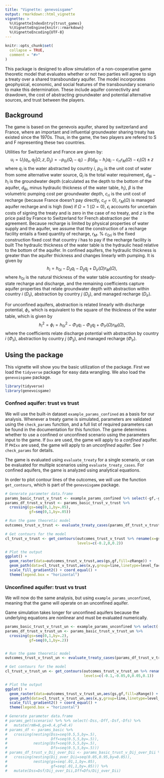 ```yaml
---
title: "Vignette: genevoisgame"
output: rmarkdown::html_vignette
vignette: >
  %\VignetteIndexEntry{trust_games}
  %\VignetteEngine{knitr::rmarkdown}
  %\VignetteEncoding{UTF-8}
---
```


```r
knitr::opts_chunk$set(
  collapse = TRUE,
  comment = "#>"
)
```

This package is designed to allow simulation of a non-cooperative game theoretic model that evaluates whether or not two parties will agree to sign a treaty over a shared transboundary aquifer. The model incorporates geophysical, economic, and social features of the transboundary scenario to make this determination. These include aquifer connectivity and drawdown, the cost of abstracting groundwater and potential alternative sources, and trust between the players.

## Background 



The game is based on the genevois aquifer, shared by switzerland and France, where an important and influential groundwater sharing treaty has existed since the 1970s. Thus, in the game, the two players are refered to S and F representing these two countries. 

Utilities for Switzerland and France are given by:
$$u_i=U_i(q_s,q_f | \Omega,z,D_{ij})=-p_{0i}(Q_i-q_i)-\beta (d_{Bi}-h_i) q_i - c_{ri}r_M(\Omega)-\epsilon_i(\Omega)\pm z$$
where $q_i$ is the water abstracted by country $i$, $p_{0i}$ is the unit cost of water from some alternative water source, $Q_i$ is the total water requirement, $d_{Bi}-h_i$ is the groundwater depth (calculated as the depth to the bottom of the aquifer, $d_{Bi}$, minus hydraulic thickness of the water table, $h_i$), $\beta$ is the volumetric pumping cost per groundwater depth, $c_{ri}$ is the unit cost of recharge (because France doesn't pay directly, $c_{rf}=0$), $r_M(\Omega)$ is managed aquifer recharge and is high (low) if $\Omega=1$ ($\Omega=0$), $\epsilon_i$ accounts for uncertain costs of signing the treaty and is zero in the case of no treaty, and $z$ is the price paid by France to Switzerland for French abstraction per the agreement. Because recharge is limited by physical properties of water supply and the aquifer, we assume that the construction of a recharge facility entails a fixed quantity of recharge, $r_M$. % $c_{0ri}$ is the fixed construction fixed cost that country $i$ has to pay if the recharge facility is built
The hydraulic thickness of the water table is the hydraulic head relative to the bottom of the aquifer. In confined aquifers, the hydraulic thickness is greater than the aquifer thickness and changes linearly with pumping. It is given by
$$ h_i=h_{0i}-D_{ii} q_i-D_{ij} q_j+D_{ir}(\Omega) r_M(\Omega),$$
where $h_{0i}$ is the natural thickness of the water table accounting for steady-state recharge and discharge, and the remaining coefficients capture aquifer properties that relate groundwater depth with abstraction within country $i$ ($D_{ii}$), abstraction by country $j$ ($D_{ij}$), and managed recharge ($D_{ir}$). 

For unconfined aquifers, abstraction is related linearly with discharge potential, $\phi_i$, which is equivalent to the square of the thickness of the water table, which is given by
$$h_i^2=\phi_i=h_{0i}^2-\Phi_{ii}q_i-\Phi_{ij}q_j+\Phi_{ir}(\Omega)r_M(\Omega),$$
where the coefficients relate discharge potential with abstraction by country $i$ ($\Phi_{ii}$), abstraction by country $j$ ($\Phi_{ij}$), and managed recharge ($\Phi_{ir}$). 

## Using the package

This vignette will show you the basic utilization of the package. First we load the `tidyverse` package for easy data wrangling. We also load the `genevoisgame` package.

```r
library(tidyverse)
library(genevoisgame)
```

### Confned aquifer: trust vs trust

We will use the built-in dataset `example_params_confined` as a basis for our analysis. Whenever a treaty game is simulated, parameters are validated using the `check_params` function, and a full list of required parameters can be found in the documentation for this function. The game determines whether to use a confined or unconfined scenario using the parameters input to the game. If `Dxx` are used, the game will apply to a *confined* aquifer. If `PHIxx` are used, the game will apply to an *unconfined* aquifer. See `?check_params` for details.

The game is evaluated using `evaluate_treaty` for a single scenario, or can be evaluated for multiple scenarios using `evaluate_treaty_cases`. For confined aquifers, the game is analyzed using analytical equations.

In order to plot contour lines of the outcomes, we will use the function `get_contours`, which is part of the `genevoisgame` package.

```r
# Generate parameter data.frame
params_basic_trust_v_trust <- example_params_confined %>% select(-gf,-gs)
params_df_trust_v_trust <- params_basic_trust_v_trust %>% 
  crossing(gs=seq(0,1,by=.05),
           gf=seq(0,1,by=.05))

# Run the game theoretic model
outcomes_trust_v_trust <- evaluate_treaty_cases(params_df_trust_v_trust)

# Get contours for the model
cl_trust_v_trust <- get_contours(outcomes_trust_v_trust %>% rename(x=gs,y=gf,z=zRange),
                                 levels=c(-0.2,0,0.2))

# Plot the output
ggplot() + 
  geom_raster(data=outcomes_trust_v_trust,aes(gs,gf,fill=zRange)) +
  geom_path(data=cl_trust_v_trust,aes(x,y,group=line,linetype=level_factor)) +
  scale_fill_gradient2() + coord_equal() +
  theme(legend.box = "horizontal")
```

### Unconfined aquifer: trust vs trust

We will now do the same analysis, but using `example_params_unconfined`, meaning that the game will operate on an unconfined aquifer.

Game simulation takes longer for unconfined aquifers because the underlying equations are nonlinear and must be evaluated numerically.

```r
params_basic_trust_v_trust_un <- example_params_unconfined %>% select(-gf,-gs)
params_df_trust_v_trust_un <- params_basic_trust_v_trust_un %>% 
  crossing(gs=seq(0,1,by=.2),
           gf=seq(0,1,by=.2))


# Run the game theoretic model
outcomes_trust_v_trust_un <- evaluate_treaty_cases(params_df_trust_v_trust_un)

# Get contours for the model
cl_trust_v_trust_un <- get_contours(outcomes_trust_v_trust_un %>% rename(x=gs,y=gf,z=zRange),
                                    levels=c(-0.1,-0.05,0,0.05,0.1))

# Plot the output
ggplot() + 
  geom_raster(data=outcomes_trust_v_trust_un,aes(gs,gf,fill=zRange)) +
  geom_path(data=cl_trust_v_trust_un,aes(x,y,group=line,linetype=level_factor)) +
  scale_fill_gradient2() + coord_equal() +
  theme(legend.box = "horizontal")
```

```r

# Generate parameter data.frame
# params_get(scenario) %>% %>% select(-Dss,-Dff,-Dsf,-Dfs) %>%
#   mutate(rmN=8,gs=0.4,gf=0.4)
# params_df <- params_basic %>% 
#   crossing(nesting(Dss=seq(0.5,5,by=.5),
#                    Dff=seq(0.5,5,by=.5)),
#            nesting(Dsf=seq(0.5,5,by=.5),
#                    Dfs=seq(0.5,5,by=.5)))
# params_df_trust_v_Dij_over_Dii <- params_basic_trust_v_Dij_over_Dii %>% 
#   crossing(nesting(Dij_over_Dii=seq(0.05,0.95,by=0.05)),
#            nesting(gs=seq(.01,1,by=.05),
#                    gf=seq(.01,1,by=.05))) %>% 
#   mutate(Dss=Dsf/Dij_over_Dii,Dff=Dfs/Dij_over_Dii)
```

